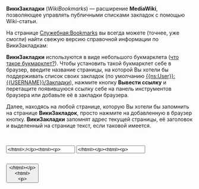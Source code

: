 '''ВикиЗакладки''' (''WikiBookmarks'') — расширение '''MediaWiki''', позволяющее управлять публичными
списками закладок с помощью Wiki-статьи.

На странице [[Служебная:Bookmarks]] вы всегда можете (точнее, уже смогли) найти свежую версию
справочной информации по ВикиЗакладкам:

'''ВикиЗакладки''' используются в виде небольшого букмарклета
([http://ru.wikipedia.org/wiki/Букмарклет что такое букмарклет?]).
Чтобы установить такой букмарклет себе в браузер, введите название страницы,
на которой Вы хотели бы поддерживать список своих закладок (по умолчанию [[{{ns:User}}:{{USERNAME}}/Закладки]]),
нажмите кнопку '''Вывести ссылку''' и перетащите появившуюся ссылку себе на панель инструментов
браузера или добавьте её в закладки браузера.

Далее, находясь на любой странице, которую Вы хотели бы запомнить на странице '''ВикиЗакладок''',
просто нажмите на добавленную в браузер кнопку. '''ВикиЗакладки''' запомнят адрес текущей страницы,
её заголовок и выделенный на странице текст, если таковой имеется.

<!-- The following is HTML+JavaScript code for creating bookmarklet. It is localized using {{MediaWiki:msgid}} templates and copy-pasted among all *.wikitext files. -->
<html><div style="display:inline-block"><label for="wb_page"><b></html>{{MediaWiki:wikibookmarks-page-editlabel}}<html></b></label><br/>
<input type="text" id="wb_page" size="20" value="</html>{{ns:User}}:{{USERNAME}}/{{MediaWiki:wikibookmarks-bookmarks-page}}<html>" /></div>
<div style="display:inline-block"><label for="wb_text"><b></html>{{MediaWiki:wikibookmarks-text-editlabel}}<html></b></label><br/>
<input type="text" id="wb_text" size="20" value="</html>{{MediaWiki:wikibookmarks-default-text}}<html>" /></div>
<input type="button" value="</html>{{MediaWiki:wikibookmarks-make-link}}<html>" onclick="wb_make_link()" />
<div id="wb_link_div" style="font-weight: bold"></div>
<script language="JavaScript">
function wb_make_link()
{
 var pg = document.getElementById("wb_page").value;
 var t = document.getElementById("wb_text").value;
 if (pg == "")
 {
  alert("</html>{{MediaWiki:wikibookmarks-page-empty}}<html>");
  return;
 }
 var d = document.getElementById("wb_link_div");
 d.innerHTML = "";
 d.appendChild(document.createTextNode("</html>{{MediaWiki:wikibookmarks-drag-bookmarklet}}<html>"));
 d.appendChild(document.createElement('br'));
 d.appendChild(document.createTextNode("[[ "));
 var a = document.createElement('a');
 a.href = "javascript:(function(){\
var p=location.protocol;\
if(p=='chrome:'||p=='about:'||p=='javascript:'){return '<meta http-equiv=%22Refresh%22 content=%220; http://</html>{{SERVERNAME}}{{SCRIPTPATH}}<html>/index.php?title="+encodeURI(encodeURI(pg))+"%22 />';}\
var w = window.open('about:blank','WikiBookmarks','width=400,height=150,menubar=no,location=no,resizable=yes,scrollbars=no');\
var f = w.document.createElement('form');\
f.method = 'POST';\
f.acceptCharset = 'UTF-8';\
f.action = 'http://</html>{{SERVERNAME}}{{SCRIPTPATH}}<html>/index.php?title=Special:Bookmarks';\
f.innerHTML = %22<input type='hidden' name='page' value='"+encodeURI(pg)+"' /><input type='hidden' name='url' value='%22+(''+location.href).replace(%22'%22, %22%2527%22)+%22' />\
<input type='hidden' name='urltitle' value='%22+(''+document.title).replace(%22'%22, %22%2527%22)+%22' /><input type='hidden' name='selection' value='%22+\
(function(){var u;if(window.getSelection){u=window.getSelection()}else if(document.selection){u=document.selection.createRange()}else{return ''}if(u.getRangeAt){u=u.getRangeAt(0)}if(u.cloneContents){u=u.cloneContents();d=document.createElement('div');d.appendChild(u);if(d.innerHTML==''){u=''}else{u='%3Chtml>'+d.innerHTML+'%3C/html>'}}else if(u.text){u=u.text}return (''+u).replace(%22'%22, %22%2527%22);}())+\
%22' />%22;\
w.document.body.appendChild(f);\
f.submit();\
return;\
}())";
 a.innerHTML = t;
 d.appendChild(a);
 d.appendChild(document.createTextNode(" ]]"));
}
</script>
</html>
